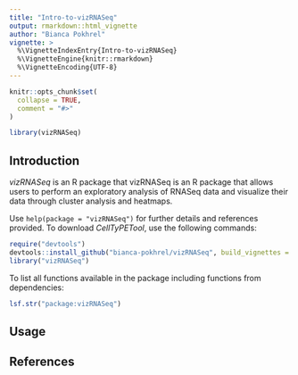 ```yaml
---
title: "Intro-to-vizRNASeq"
output: rmarkdown::html_vignette
author: "Bianca Pokhrel"
vignette: >
  %\VignetteIndexEntry{Intro-to-vizRNASeq}
  %\VignetteEngine{knitr::rmarkdown}
  %\VignetteEncoding{UTF-8}
---
```


```r
knitr::opts_chunk$set(
  collapse = TRUE,
  comment = "#>"
)
```

```r
library(vizRNASeq)
```

## Introduction

*vizRNASeq* is an R package that vizRNASeq is an R package that allows users to perform an exploratory analysis of RNASeq data and visualize their data through cluster analysis and heatmaps.

Use `help(package = "vizRNASeq")` for further details and references provided. To download *CellTyPETool*, use the following commands:

``` r
require("devtools")
devtools::install_github("bianca-pokhrel/vizRNASeq", build_vignettes = TRUE)
library("vizRNASeq")
```
To list all functions available in the package including functions from dependencies:

``` r
lsf.str("package:vizRNASeq")
```

## Usage


## References
